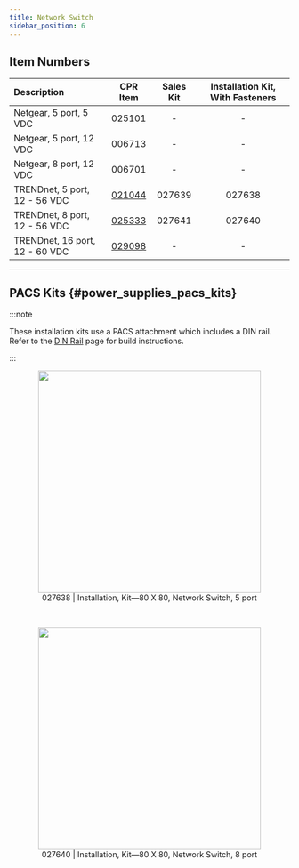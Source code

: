 ```yaml
---
title: Network Switch
sidebar_position: 6
---
```



## Item Numbers

| Description                    | CPR Item | Sales Kit | Installation Kit, With Fasteners |
| :----------------------------- | :------: | :-------: | :------------------------------: |
| Netgear, 5 port, 5 VDC         |  025101  |     -     |                -                 |
| Netgear, 5 port, 12 VDC        |  006713  |     -     |                -                 |
| Netgear, 8 port, 12 VDC        |  006701  |     -     |                -                 |
| TRENDnet, 5 port, 12 - 56 VDC  |  [021044](/assets/pdf/clearpath_robotics_021044-TDS1.pdf)  |  027639   |              027638              |
| TRENDnet, 8 port, 12 - 56 VDC  |  [025333](/assets/pdf/clearpath_robotics_025333-TDS1.pdf)  |  027641   |              027640              |
| TRENDnet, 16 port, 12 - 60 VDC |  [029098](/assets/pdf/clearpath_robotics_029098-TDS1.pdf)  |     -     |                -                 |

---

## PACS Kits {#power_supplies_pacs_kits}

<ComponentPacsExplanation />


:::note

These installation kits use a PACS attachment which includes a DIN rail.
Refer to the [DIN Rail](/docs/accessories/din_rail) page for build instructions.

:::

<center>
  <figure>
    <img
      src="/img/accessories_images/network_switch_1.png"
      width="400"
    />
    <figcaption>027638 | Installation, Kit—80 X 80, Network Switch, 5 port</figcaption>
  </figure>
</center>

<br />

<center>
  <figure>
    <img
      src="/img/accessories_images/network_switch_2.png"
      width="400"
    />
    <figcaption>027640 | Installation, Kit—80 X 80, Network Switch, 8 port</figcaption>
  </figure>
</center>
